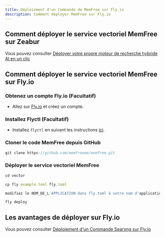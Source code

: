 ```yaml
---
title: Déploiement d'un Commande de MemFree sur Fly.io
description: Comment déployer MemFree sur Fly.io
---
```


## Comment déployer le service vectoriel MemFree sur Zeabur

Vous pouvez consulter [Déployer votre propre moteur de recherche hybride AI en un clic](/docs/one-click-deploy-ai-search)

## Comment déployer le service vectoriel MemFree sur Fly.io

<Steps>

### Obtenez un compte Fly.io (Facultatif)

- Allez sur [Fly.io](https://fly.io) et créez un compte.

### Installez Flyctl (Facultatif)

- Installez `flyctl` en suivant les instructions [ici](https://fly.io/docs/flyctl/install/).

### Cloner le code MemFree depuis GitHub

```js
git clone https://github.com/memfreeme/memfree.git
```

### Déployer le service vectoriel MemFree

```js
cd vector

cp fly.example.toml fly.toml

modifiez le NOM_DE_L'APPLICATION dans fly.toml à votre nom d'application

fly deploy
```

</Steps>

## Les avantages de déployer sur Fly.io

Vous pouvez consulter [Déploiement d'un Commande Searxng sur Fly.io](/docs/deploy-searxng-fly-io)
